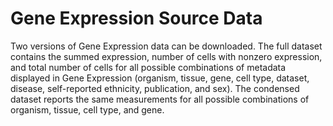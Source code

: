 # Gene Expression Source Data

Two versions of Gene Expression data can be downloaded. The <NextLink href="https://gene-expression-data.cellxgene.cziscience.com/expression-summary-full-07-23-23.csv.gz">full dataset</NextLink> contains the summed expression, number of cells with nonzero expression, and total number of cells for all possible combinations of metadata displayed in Gene Expression (organism, tissue, gene, cell type, dataset, disease, self-reported ethnicity, publication, and sex). The <NextLink href="https://gene-expression-data.cellxgene.cziscience.com/expression-summary-condensed-07-23-23.csv.gz">condensed dataset</NextLink> reports the same measurements for all possible combinations of organism, tissue, cell type, and gene.
